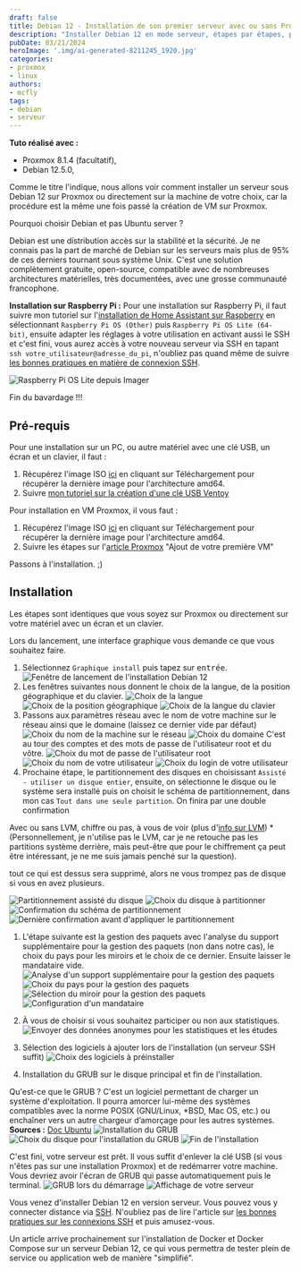 ```yaml
---
draft: false
title: Debian 12 - Installation de son premier serveur avec ou sans Proxmox
description: "Installer Debian 12 en mode serveur, étapes par étapes, pour y déployer des services et des applications web ou autres"
pubDate: 03/21/2024
heroImage: '.img/ai-generated-8211245_1920.jpg'
categories: 
- proxmox
- linux
authors: 
- mcfly
tags:
- debian
- serveur
---
```


**Tuto réalisé avec :**
* Proxmox 8.1.4 (facultatif),
* Debian 12.5.0,

Comme le titre l'indique, nous allons voir comment installer un serveur sous Debian 12 sur Proxmox ou directement sur la machine de votre choix, car la procédure est la même une fois passé la création de VM sur Proxmox.

Pourquoi choisir Debian et pas Ubuntu server ?

Debian est une distribution accès sur la stabilité et la sécurité. Je ne connais pas la part de marché de Debian sur les serveurs mais plus de 95% de ces derniers tournant sous système Unix. C'est une solution complètement gratuite, open-source, compatible avec de nombreuses architectures matérielles, très documentées, avec une grosse communauté francophone.

**Installation sur Raspberry Pi :**
Pour une installation sur Raspberry Pi, il faut suivre mon tutoriel sur l'[installation de Home Assistant sur Raspberry](/blog/ha_haos_installation/) en sélectionnant `Raspberry Pi OS (Other)` puis `Raspberry Pi OS Lite (64-bit)`, ensuite adapter les réglages à votre utilisation en activant aussi le SSH et c'est fini, vous aurez accès à votre nouveau serveur via SSH en tapant `ssh votre_utilisateur@adresse_du_pi`, n'oubliez pas quand même de suivre [les bonnes pratiques en matière de connexion SSH](/blog/linux_connexion_ssh/).

![Raspberry Pi OS Lite depuis Imager](.img/raspberrypios_via_imager.gif)


Fin du bavardage !!!

## Pré-requis
Pour une installation sur un PC, ou autre matériel avec une clé USB, un écran et un clavier, il faut :
1. Récupérez l'image ISO [ici](https://www.debian.org/) en cliquant sur Téléchargement pour récupérer la dernière image pour l'architecture amd64.
1. Suivre [mon tutoriel sur la création d'une clé USB Ventoy](/blog/ventoy_installation_update/)

Pour installation en VM Proxmox, il vous faut :
1. Récupérez l'image ISO [ici](https://www.debian.org/) en cliquant sur Téléchargement pour récupérer la dernière image pour l'architecture amd64.
1. Suivre les étapes sur l'[article Proxmox](/blog/proxmox_installation/) "Ajout de votre première VM"

Passons à l'installation. ;)

## Installation
Les étapes sont identiques que vous soyez sur Proxmox ou directement sur votre matériel avec un écran et un clavier.

Lors du lancement, une interface graphique vous demande ce que vous souhaitez faire.
1. Sélectionnez `Graphique install` puis tapez sur <kbd>entrée</kbd>.
![Fenêtre de lancement de l'installation Debian 12](.img/debian_intallation_lancement.png)
1. Les fenêtres suivantes nous donnent le choix de la langue, de la position géographique et du clavier.
![Choix de la langue](.img/debian_intallation_general_langue.png)
![Choix de la position géographique](.img/debian_intallation_general_geographie.png)
![Choix de la langue du clavier](.img/debian_intallation_general_clavier.png)
1. Passons aux paramètres réseau avec le nom de votre machine sur le réseau ainsi que le domaine (laissez ce dernier vide par défaut)
![Choix du nom de la machine sur le réseau](.img/debian_intallation_reseau_nom_machine.png)
![Choix du domaine](.img/debian_intallation_reseau_domaine.png)
C'est au tour des comptes et des mots de passe de l'utilisateur root et du vôtre.
![Choix du mot de passe de l'utilisateur root](.img/debian_intallation_utilisateur_root.png)
![Choix du nom de votre utilisateur](.img/debian_intallation_utilisateur_nom.png)
![Choix du login de votre utilisateur](.img/debian_intallation_utilisateur_login.png)
1. Prochaine étape, le partitionnement des disques en choisissant `Assisté - utiliser un disque entier`, ensuite, on sélectionne le disque ou le système sera installé puis on choisit le schéma de partitionnement, dans mon cas `Tout dans une seule partition`. On finira par une double confirmation

<Alert type="info">Avec ou sans LVM, chiffre ou pas, à vous de voir (plus d'[info sur LVM](https://doc.ubuntu-fr.org/lvm)) *(Personnellement, je n'utilise pas le LVM, car je ne retouche pas les partitions système derrière, mais peut-être que pour le chiffrement ça peut être intéressant, je ne me suis jamais penché sur la question).</Alert>

<Alert type="danger">tout ce qui est dessus sera supprimé, alors ne vous trompez pas de disque si vous en avez plusieurs.</Alert>

![Partitionnement assisté du disque](.img/debian_intallation_disque_partitionnement_assiste.png)
![Choix du disque à partitionner](.img/debian_intallation_disque_selection.png)
![Confirmation du schéma de partitionnement](.img/debian_intallation_disque_confirmation.png)
![Dernière confirmation avant d'appliquer le partitionnement](.img/debian_intallation_disque_confirmation_2.png)

1. L'étape suivante est la gestion des paquets avec l'analyse du support supplémentaire pour la gestion des paquets (non dans notre cas), le choix du pays pour les miroirs et le choix de ce dernier. Ensuite laisser le mandataire vide.
![Analyse d'un support supplémentaire pour la gestion des paquets](.img/debian_intallation_outil_gestion_paquets.png)
![Choix du pays pour la gestion des paquets](.img/debian_intallation_outil_gestion_paquets_pays.png)
![Sélection du miroir pour la gestion des paquets](.img/debian_intallation_outil_gestion_paquet_mirroir.png)
![Configuration d'un mandataire](.img/debian_intallation_outil_gestion_paquet_mandataire.png)
1. À vous de choisir si vous souhaitez participer ou non aux statistiques.
![Envoyer des données anonymes pour les statistiques et les études](.img/debian_intallation_participation_statistique.png)

1. Sélection des logiciels à ajouter lors de l'installation (un serveur SSH suffit)
![Choix des logiciels à préinstaller](.img/debian_intallation_selection_logiciels.png)

1. Installation du GRUB sur le disque principal et fin de l'installation.

<Alert type="info">Qu'est-ce que le GRUB ? C'est un logiciel permettant de charger un système d'exploitation. Il pourra amorcer lui-même des systèmes compatibles avec la norme POSIX (GNU/Linux, *BSD, Mac OS, etc.) ou enchaîner vers un autre chargeur d’amorçage pour les autres systèmes. **Sources :** [Doc Ubuntu](https://doc.ubuntu-fr.org/grub-pc)</Alert>
![Installation du GRUB](.img/debian_intallation_grub.png)
![Choix du disque pour l'installation du GRUB](.img/debian_intallation_grub_disque.png)
![Fin de l'installation](.img/debian_intallation_terminee.png)


C'est fini, votre serveur est prêt. Il vous suffit d'enlever la clé USB (si vous n'êtes pas sur une installation Proxmox) et de redémarrer votre machine. Vous devriez avoir l'écran de GRUB qui passe automatiquement puis le terminal.
![GRUB lors du démarrage](.img/debian_demarrage_grub.png)
![Affichage de votre serveur](.img/debian_demarrage_terminal.png)

Vous venez d'installer Debian 12 en version serveur. Vous pouvez vous y connecter distance via [SSH](/blog/linux_connexion_ssh). N'oubliez pas de lire l'article sur [les bonnes pratiques sur les connexions SSH](/blog/linux_connexion_ssh/) et puis amusez-vous.

Un article arrive prochainement sur l'installation de Docker et Docker Compose sur un serveur Debian 12, ce qui vous permettra de tester plein de service ou application web de manière "simplifié".